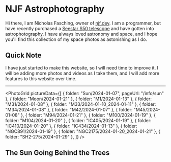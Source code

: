 
# NJF Astrophotography

Hi there, I am Nicholas Fasching, owner of [njf.dev](https://njf.dev). I am a programmer, but have recently purchased a [Seestar S50 telescope](https://www.seestar.com/) and have gotten into astrophotography. I have always loved astronomy and space, and I hope you'll find this collection of my space photos as astonishing as I do.

## Quick Note

I have just started to make this website, so I will need time to improve it. I will be adding more photos and videos as I take them, and I will add more features to this website over time.

---

<PhotoGrid
  pictureData={[
    { folder: "Sun/2024-01-07", pageUrl: "/info/sun" },
    { folder: "Moon/2024-01-21" },
    { folder: "M1/2024-01-13" },
    { folder: "M31/2024-01-08" },
    { folder: "M33/2024-01-10_2024-01-11" },
    { folder: "M34/2024-01-08" },
    { folder: "M42/2024-01-07" },
    { folder: "M45/2024-01-08" },
    { folder: "M94/2024-01-21" },
    { folder: "M100/2024-01-19" },
    { folder: "M104/2024-01-20" },
    { folder: "IC405/2024-01-19" },
    { folder: "IC410/2024-01-20" },
    { folder: "IC434/2024-01-13" },
    { folder: "NGC891/2024-01-19" },
    { folder: "NGC2175/2024-01-20_2024-01-21" },
    { folder: "SH2-275/2024-01-29" },
  ]}
/>

## The Sun Going Behind the Trees

<YouTubePlayer videoId="DiSxQ4sPS18" />
